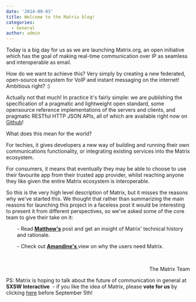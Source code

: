 ```yaml
---
date: '2014-09-03'
title: Welcome to the Matrix blog!
categories:
  - General
author: admin
---
```


Today is a big day for us as we are launching Matrix.org, an open initiative which has the goal of making real-time communication over IP as seamless and interoperable as email.

How do we want to achieve this? Very simply by creating a new federated, open-source ecosystem for VoIP and instant messaging on the internet! Ambitious right? :)

Actually not that much! In practice it's fairly simple: we are publishing the specification of a pragmatic and lightweight open standard, some opensource reference implementations of the servers and clients, and pragmatic RESTful HTTP JSON APIs, all of which are available right now on <a title="Github" href="http://github.com/matrix-org" target="_blank">Github</a>!

What does this mean for the world?

For techies, it gives developers a new way of building and running their own communications functionality, or integrating existing services into the Matrix ecosystem.

For consumers, it means that eventually they may be able to choose to use their favourite app from their trusted app provider, whilst reaching anyone they like given the entire Matrix ecosystem is interoperable.

So this is the very high level description of Matrix, but it misses the reasons why we've started this. We thought that rather than summarizing the main reasons for launching this project in a faceless post it would be interesting to present it from different perspectives, so we've asked some of the core team to give their take on it:
<p style="padding-left: 30px;">- Read <strong><a href="http://matrix.org/blog/?p=62">Matthew's</a></strong> post and get an insight of Matrix' technical history and rationale.</p>
<p style="padding-left: 30px;">- Check out <strong><a title="Why Matrix?" href="http://matrix.org/blog/?p=12">Amandine's </a></strong>view on why the users need Matrix.</p>
&nbsp;
<p style="text-align: right;">The Matrix Team</p>
PS: Matrix is hoping to talk about the future of communication in general at <b>SXSW Interactive</b>  - if you like the idea of Matrix, please <strong>vote for us</strong> by clicking <a href="http://panelpicker.sxsw.com/vote/37949">here</a> before September 5th!
